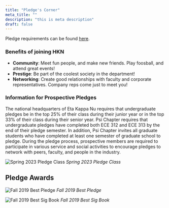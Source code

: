 ```yaml
---
title: "Pledge's Corner"
meta_title: ""
description: "this is meta description"
draft: false
---
```


Pledge requirements can be found [here](/join).

### Benefits of joining HKN

- **Community**: Meet fun people, and make new friends. Play foosball, and attend great events!
- **Prestige**: Be part of the coolest society in the department!
- **Networking**: Create good relationships with faculty and corporate representatives. Company reps come just to meet you!

### Information for Prospective Pledges

The national headquarters of Eta Kappa Nu requires that undergraduate pledges be in the top 25% of their class during their junior year or in the top 33% of their class during their senior year. Psi Chapter requires that undergraduate pledges have completed both ECE 312 and ECE 313 by the end of their pledge semester. In addition, Psi Chapter invites all graduate students who have completed at least one semester of graduate school to pledge. During the pledge process, prospective members are required to participate in various service and social activities to encourage pledges to network with peers, faculty, and people in the industry.

![Spring 2023 Pledge Class](/images/spring2023/pledges.jpg)
_Spring 2023 Pledge Class_

## Pledge Awards

![Fall 2019 Best Pledge](/images/fall2019/shri_best_pledge.jpg)
_Fall 2019 Best Pledge_

![Fall 2019 Best Sig Book](/images/fall2019/ryu_sigbook.jpg)
_Fall 2019 Best Sig Book_
